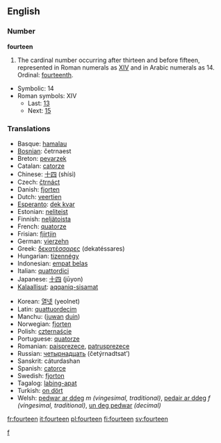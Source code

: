 ==English==

===Number===
'''fourteen'''
# The cardinal number occurring after thirteen and before fifteen, represented in Roman numerals as [[XIV]] and in Arabic numerals as 14.  Ordinal: [[fourteenth]].
*Symbolic: 14
*Roman symbols: XIV
**Last: [[thirteen|13]]
**Next: [[fifteen|15]]

===Translations===
{{top}}
*Basque: [[hamalau]]
*[[Bosnian]]: četrnaest
*Breton: [[pevarzek]]
*Catalan: [[catorze]]
*Chinese: [[十四]] (shísì)
*Czech: [[čtrnáct]]
*Danish: [[fjorten]]
*Dutch: [[veertien]] {{f}}
*[[Esperanto]]: [[dek kvar]]
*Estonian: [[neliteist]]
*Finnish: [[neljätoista]]
*French: [[quatorze]] {{m}}
*Frisian: [[fjirtjin]]
*German: [[vierzehn]] {{f}}
*Greek: [[δεκατέσσαρες]] (dekatéssares)
*Hungarian: [[tizennégy]]
*Indonesian: [[empat belas]]
*Italian: [[quattordici]]
*Japanese: [[十四]] (jūyon)
*[[Kalaallisut]]: [[aqqaniq-sisamat]]
{{mid}}
*Korean: [[열넷]] (yeolnet)
*Latin: [[quattuordecim]]
*Manchu: ([[juwan]] [[duin]])
*Norwegian: [[fjorten]]
*Polish: [[czternaście]]
*Portuguese: [[quatorze]]
*Romanian: [[paisprezece]], [[patrusprezece]]
*Russian: [[четырнадцать]] (četýrnadtsat’)
*Sanskrit: cáturdashan
*Spanish: [[catorce]]
*Swedish: [[fjorton]]
*Tagalog: [[labing-apat]]
*Turkish: [[on dört]]
*Welsh: [[pedwar ar ddeg]] ''m (vingesimal, traditional)'', [[pedair ar ddeg]] ''f (vingesimal, traditional)'', [[un deg pedwar]] ''(decimal)''
{{bottom}}

[[Category:Cardinal numbers|f]]

[[fr:fourteen]]
[[it:fourteen]]
[[pl:fourteen]]
[[fi:fourteen]]
[[sv:fourteen]]